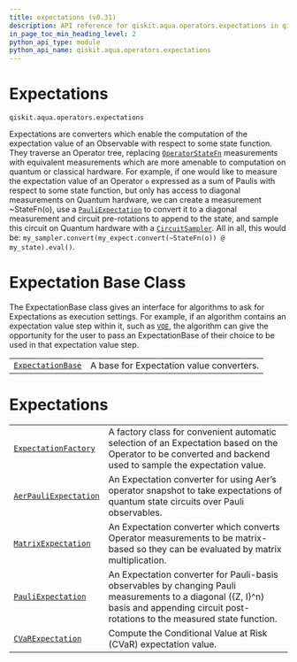 ```yaml
---
title: expectations (v0.31)
description: API reference for qiskit.aqua.operators.expectations in qiskit v0.31
in_page_toc_min_heading_level: 2
python_api_type: module
python_api_name: qiskit.aqua.operators.expectations
---
```


<span id="module-qiskit.aqua.operators.expectations" />

<span id="qiskit-aqua-operators-expectations" />

<span id="expectations-qiskit-aqua-operators-expectations" />

# Expectations

`qiskit.aqua.operators.expectations`

Expectations are converters which enable the computation of the expectation value of an Observable with respect to some state function. They traverse an Operator tree, replacing [`OperatorStateFn`](qiskit.aqua.operators.state_fns.OperatorStateFn "qiskit.aqua.operators.state_fns.OperatorStateFn") measurements with equivalent measurements which are more amenable to computation on quantum or classical hardware. For example, if one would like to measure the expectation value of an Operator `o` expressed as a sum of Paulis with respect to some state function, but only has access to diagonal measurements on Quantum hardware, we can create a measurement \~StateFn(o), use a [`PauliExpectation`](qiskit.aqua.operators.expectations.PauliExpectation "qiskit.aqua.operators.expectations.PauliExpectation") to convert it to a diagonal measurement and circuit pre-rotations to append to the state, and sample this circuit on Quantum hardware with a [`CircuitSampler`](qiskit.aqua.operators.converters.CircuitSampler "qiskit.aqua.operators.converters.CircuitSampler"). All in all, this would be: `my_sampler.convert(my_expect.convert(~StateFn(o)) @ my_state).eval()`.

# Expectation Base Class

The ExpectationBase class gives an interface for algorithms to ask for Expectations as execution settings. For example, if an algorithm contains an expectation value step within it, such as [`VQE`](qiskit.aqua.algorithms.VQE "qiskit.aqua.algorithms.VQE"), the algorithm can give the opportunity for the user to pass an ExpectationBase of their choice to be used in that expectation value step.

|                                                                                                                              |                                          |
| ---------------------------------------------------------------------------------------------------------------------------- | ---------------------------------------- |
| [`ExpectationBase`](qiskit.aqua.operators.expectations.ExpectationBase "qiskit.aqua.operators.expectations.ExpectationBase") | A base for Expectation value converters. |

# Expectations

|                                                                                                                                          |                                                                                                                                                                                          |
| ---------------------------------------------------------------------------------------------------------------------------------------- | ---------------------------------------------------------------------------------------------------------------------------------------------------------------------------------------- |
| [`ExpectationFactory`](qiskit.aqua.operators.expectations.ExpectationFactory "qiskit.aqua.operators.expectations.ExpectationFactory")    | A factory class for convenient automatic selection of an Expectation based on the Operator to be converted and backend used to sample the expectation value.                             |
| [`AerPauliExpectation`](qiskit.aqua.operators.expectations.AerPauliExpectation "qiskit.aqua.operators.expectations.AerPauliExpectation") | An Expectation converter for using Aer’s operator snapshot to take expectations of quantum state circuits over Pauli observables.                                                        |
| [`MatrixExpectation`](qiskit.aqua.operators.expectations.MatrixExpectation "qiskit.aqua.operators.expectations.MatrixExpectation")       | An Expectation converter which converts Operator measurements to be matrix-based so they can be evaluated by matrix multiplication.                                                      |
| [`PauliExpectation`](qiskit.aqua.operators.expectations.PauliExpectation "qiskit.aqua.operators.expectations.PauliExpectation")          | An Expectation converter for Pauli-basis observables by changing Pauli measurements to a diagonal (\{Z, I}^n) basis and appending circuit post-rotations to the measured state function. |
| [`CVaRExpectation`](qiskit.aqua.operators.expectations.CVaRExpectation "qiskit.aqua.operators.expectations.CVaRExpectation")             | Compute the Conditional Value at Risk (CVaR) expectation value.                                                                                                                          |

